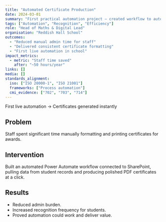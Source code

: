 ```yaml
---
title: "Automated Certificate Production"
date: 2024-03-01
summary: "First practical automation project – created workflow to automatically generate student certificates."
tags: ["Automation", "Recognition", "Efficiency"]
role: "Head of Maths & Digital Lead"
organisation: "Reddish Hall School"
outcomes:
  - "Reduced manual admin time for staff"
  - "Delivered consistent certificate formatting"
  - "First live automation in school"
impact_metrics:
  - metric: "Staff time saved"
    after: "~50 hours/year"
links: []
media: []
standards_alignment:
  iso: ["ISO 20000-1", "ISO 21001"]
  frameworks: ["Process automation"]
  cmi_evidence: ["702", "703", "714"]
---
```



<Callout>First live automation → Certificates generated instantly</Callout>

## Problem
Staff spent significant time manually formatting and printing certificates for awards.

## Intervention
Built an automated Power Automate workflow connected to SharePoint, pulling data from student records and producing polished PDF certificates at a click.

## Results
- Reduced admin burden.  
- Increased recognition frequency for students.  
- Proved automation could *work* and deliver value.  
